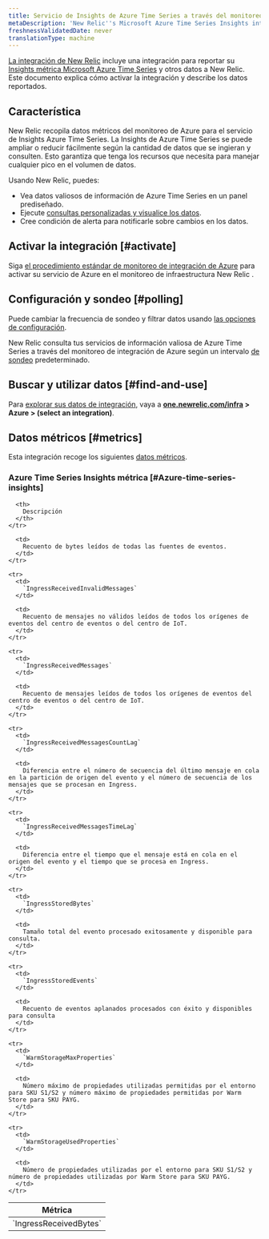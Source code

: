 ```yaml
---
title: Servicio de Insights de Azure Time Series a través del monitoreo de integración de Azure
metaDescription: 'New Relic''s Microsoft Azure Time Series Insights integration: what data it reports and how to enable it.'
freshnessValidatedDate: never
translationType: machine
---
```


[La integración de New Relic](/docs/infrastructure/integrations-getting-started/getting-started/introduction-infrastructure-integrations) incluye una integración para reportar su [Insights métrica Microsoft Azure Time Series](https://azure.microsoft.com/en-us/products/time-series-insights/) y otros datos a New Relic. Este documento explica cómo activar la integración y describe los datos reportados.

## Característica

New Relic recopila datos métricos del monitoreo de Azure para el servicio de Insights Azure Time Series. La Insights de Azure Time Series se puede ampliar o reducir fácilmente según la cantidad de datos que se ingieran y consulten. Esto garantiza que tenga los recursos que necesita para manejar cualquier pico en el volumen de datos.

Usando New Relic, puedes:

* Vea datos valiosos de información de Azure Time Series en un panel prediseñado.
* Ejecute [consultas personalizadas y visualice los datos](/docs/infrastructure/integrations-getting-started/getting-started/use-integration-data-new-relic-Insight).
* Cree condición de alerta para notificarle sobre cambios en los datos.

## Activar la integración [#activate]

Siga [el procedimiento estándar de monitoreo de integración de Azure](/docs/infrastructure/microsoft-azure-integrations/azure-integrations-list/azure-monitor) para activar su servicio de Azure en el monitoreo de infraestructura New Relic .

## Configuración y sondeo [#polling]

Puede cambiar la frecuencia de sondeo y filtrar datos usando [las opciones de configuración](/docs/infrastructure/microsoft-azure-integrations/azure-integrations-list/azure-monitor/#settings).

New Relic consulta tus servicios de información valiosa de Azure Time Series a través del monitoreo de integración de Azure según un intervalo [de sondeo](/docs/infrastructure/microsoft-azure-integrations/azure-integrations-list/azure-monitor/#settings) predeterminado.

## Buscar y utilizar datos [#find-and-use]

Para [explorar sus datos de integración](/docs/infrastructure/integrations/find-use-infrastructure-integration-data), vaya a <DoNotTranslate>**[one.newrelic.com/infra](https://one.newrelic.com/infra) > Azure > (select an integration)**</DoNotTranslate>.

## Datos métricos [#metrics]

Esta integración recoge los siguientes [datos métricos](/docs/infrastructure/integrations-getting-started/getting-started/understand-integration-data-data-types#metric).

### Azure Time Series Insights métrica [#Azure-time-series-insights]

<table>
  <thead>
    <tr>
      <th style={{ width: "300px" }}>
        Métrica
      </th>

      <th>
        Descripción
      </th>
    </tr>
  </thead>

  <tbody>
    <tr>
      <td>
        `IngressReceivedBytes`
      </td>

      <td>
        Recuento de bytes leídos de todas las fuentes de eventos.
      </td>
    </tr>

    <tr>
      <td>
        `IngressReceivedInvalidMessages`
      </td>

      <td>
        Recuento de mensajes no válidos leídos de todos los orígenes de eventos del centro de eventos o del centro de IoT.
      </td>
    </tr>

    <tr>
      <td>
        `IngressReceivedMessages`
      </td>

      <td>
        Recuento de mensajes leídos de todos los orígenes de eventos del centro de eventos o del centro de IoT.
      </td>
    </tr>

    <tr>
      <td>
        `IngressReceivedMessagesCountLag`
      </td>

      <td>
        Diferencia entre el número de secuencia del último mensaje en cola en la partición de origen del evento y el número de secuencia de los mensajes que se procesan en Ingress.
      </td>
    </tr>

    <tr>
      <td>
        `IngressReceivedMessagesTimeLag`
      </td>

      <td>
        Diferencia entre el tiempo que el mensaje está en cola en el origen del evento y el tiempo que se procesa en Ingress.
      </td>
    </tr>

    <tr>
      <td>
        `IngressStoredBytes`
      </td>

      <td>
        Tamaño total del evento procesado exitosamente y disponible para consulta.
      </td>
    </tr>

    <tr>
      <td>
        `IngressStoredEvents`
      </td>

      <td>
        Recuento de eventos aplanados procesados con éxito y disponibles para consulta
      </td>
    </tr>

    <tr>
      <td>
        `WarmStorageMaxProperties`
      </td>

      <td>
        Número máximo de propiedades utilizadas permitidas por el entorno para SKU S1/S2 y número máximo de propiedades permitidas por Warm Store para SKU PAYG.
      </td>
    </tr>

    <tr>
      <td>
        `WarmStorageUsedProperties`
      </td>

      <td>
        Número de propiedades utilizadas por el entorno para SKU S1/S2 y número de propiedades utilizadas por Warm Store para SKU PAYG.
      </td>
    </tr>
  </tbody>
</table>